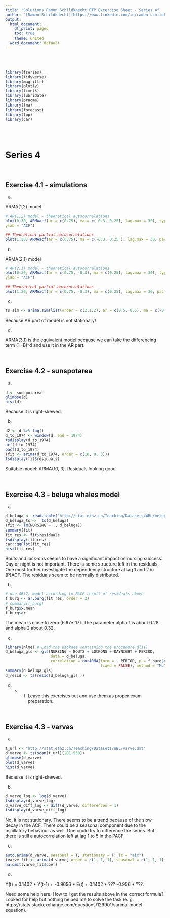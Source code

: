 ```yaml
---
title: "Solutions_Ramon_Schildknecht_RTP Excercise Sheet - Series 4"
author: "[Ramon Schildknecht](https://www.linkedin.com/in/ramon-schildknecht-36301756/)"
output:
  html_document:
    df_print: paged
    toc: true
    theme: united
  word_document: default
---
```


<br>
<br>

```r
library(tseries)
library(tidyverse)
library(magrittr)
library(plotly)
library(timetk)
library(lubridate)
library(pracma)
library(fma)
library(forecast)
library(fpp)
library(car)
```

<br>
<br>

# Series 4

<br>

## Exercise 4.1 - simulations

a)

ARMA(1,2) model

```r
# AR(1,2) model - theoretical autocorrelations
plot(0:30, ARMAacf(ar = c(0.75), ma = c(-0.3, 0.25), lag.max = 30), type = "h",
ylab = "ACF")

## Theoretical partial autocorrelations
plot(1:30, ARMAacf(ar = c(0.75), ma = c(-0.3, 0.25 ), lag.max = 30, pacf = TRUE), type = "h", ylab = "PACF")

```


b)

ARMA(2,1) model

```r
# AR(2,1) model - theoretical autocorrelations
plot(0:30, ARMAacf(ar = c(0.75, -0.3), ma = c(0.25), lag.max = 30), type = "h",
ylab = "ACF")

## Theoretical partial autocorrelations
plot(1:30, ARMAacf(ar = c(0.75, -0.3), ma = c(0.25), lag.max = 30, pacf = TRUE), type = "h", ylab = "PACF")

```


c)

```r
ts.sim <- arima.sim(list(order = c(2,1,2), ar = c(0.5, 0.5), ma = c(-0.4, 0.3)), n = 200)
```

Because AR part of model is not stationary!

d)

ARMA(3,1) is the equivalent model because we can take the differencing term (1 -B)^d and use it in the AR part. 

<br>


## Exercise 4.2 - sunspotarea

a)

```r
d <- sunspotarea
glimpse(d)
hist(d)
```

Because it is right-skewed.


b)

```r
d2 <- d %>% log()
d_to_1974 <- window(d, end = 1974)
tsdisplay(d_to_1974)
acf(d_to_1974)
pacf(d_to_1974)
(fit <- arima(d_to_1974, order = c(10, 0, 3)))
tsdisplay(fit$residuals)
```

Suitable model: ARMA(10, 3). Residuals looking good.


<br>



## Exercise 4.3 - beluga whales model

a)

```r
d_beluga <- read.table("http://stat.ethz.ch/Teaching/Datasets/WBL/beluga.dat", header = TRUE)
d_beluga_ts <-  ts(d_beluga)
(fit <- lm(NURSING ~ ., d_beluga))
summary(fit)
fit_res <- fit$residuals
tsdisplay(fit_res)
car::qqPlot(fit_res)
hist(fit_res)
```

Bouts and lock-ons seems to have a significant impact on nursing success. Day or night is not important. There is some structure left in the residuals. One must further investigate the dependency structure at lag 1 and 2 in (P)ACF. The residuals seem to be normally distributed.

b)  

```r
# use AR(2) model according to PACF result of residuals above
f_burg <- ar.burg(fit_res, order = 2)
# summary(f_burg)
f_burg$x.mean
f_burg$ar
```

The mean is close to zero (6.67e-17). The parameter alpha 1 is about 0.28 and alpha 2 about 0.32.


c)

```r
library(nlme) # Load the package containing the procedure gls()
d_beluga_gls <- gls(NURSING ~ BOUTS + LOCKONS + DAYNIGHT + PERIOD, 
                    data = d_beluga, 
                    correlation = corARMA(form = ~ PERIOD, p = f_burg$order, q = 0,
                                          fixed = FALSE), method = "ML")
summary(d_beluga_gls)
d_resid <- ts(resid(d_beluga_gls ))
```


d) - f) Leave this exercises out and use them as proper exam preparation.


<br>


## Exercise 4.3 - varvas

a)

```r
t_url <- "http://stat.ethz.ch/Teaching/Datasets/WBL/varve.dat"
d_varve <- ts(scan(t_url)[201:550])
glimpse(d_varve)
plot(d_varve)
hist(d_varve)
```

Because it is right-skewed.

b)

```r
d_varve_log <- log(d_varve)
tsdisplay(d_varve_log)
d_varve_diff_log <- diff(d_varve, differences = 1)
tsdisplay(d_varve_diff_log)
```

No, it is not stationary. There seems to be a trend because of the slow decay in the ACF. There could be a seasonal component due to the oscillatory behaviour as well. One could try to difference the series. But there is still a autocorrelation left at lag 1 to 5 in the PACF.

c)

```r
auto.arima(d_varve, seasonal = T, stationary = F, ic = "aic")
(varve_fit <- arima(d_varve, order = c(1, 1, 1), seasonal = c(1, 1, 1)))
na.omit(varve_fit$coef)
```


d)

Y(t) = 0.1402 * Y(t-1) + -0.9656 * E(t) + 0.1402 * ??? -0.956 * ???.

Need some help here. How to I get the results above in the correct formula?
Looked for help but nothing helped me to solve the task (e. g. https://stats.stackexchange.com/questions/129901/sarima-model-equation).

<br>




